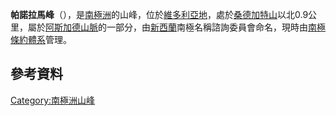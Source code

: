 {{coord|77|37|S|161|24|E|display=title}}

'''帕諾拉馬峰'''（{{lang-en|Panorama Peak}}），是[[南極洲|南極洲]]的山峰，位於[[維多利亞地|維多利亞地]]，處於[[桑德加特山|桑德加特山]]以北0.9公里，屬於[[阿斯加德山脈|阿斯加德山脈]]的一部分，由[[新西蘭|新西蘭]]南極名稱諮詢委員會命名，現時由[[南極條約體系|南極條約體系]]管理。

==參考資料==
{{usgs-gazetteer}}

{{DEFAULTSORT:Panorama Peak}}
[[Category:南極洲山峰|Category:南極洲山峰]]


{{McMurdoDryValleys-geo-stub}}